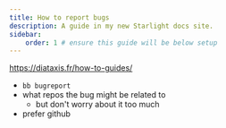 ```yaml
---
title: How to report bugs
description: A guide in my new Starlight docs site.
sidebar: 
    order: 1 # ensure this guide will be below setup
---
```


https://diataxis.fr/how-to-guides/

- `bb bugreport`
- what repos the bug might be related to
    - but don't worry about it too much
- prefer github